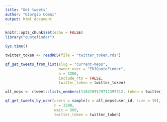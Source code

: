 ```yaml
---
title: "Get tweets"
author: "Giorgio Comai"
output: html_document
---
```


```r
knitr::opts_chunk$set(echo = FALSE)
library("quotefinder")
```

```r
Sys.time()
```


```r
twitter_token <- readRDS(file = "twitter_token.rds")
```


```r
qf_get_tweets_from_list(slug = "current-meps",
                        owner_user = "EDJQuoteFinder",
                        n = 3200,
                        include_rts = FALSE,
                        twitter_token = twitter_token)
```


```r
all_meps <- rtweet::lists_members(1184769179712397312, token = twitter_token)
```


```r
qf_get_tweets_by_user(users = sample(x = all_meps$user_id, size = 10),
                      n = 3200, 
                      wait = 300,
                      twitter_token = twitter_token)
```

